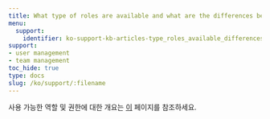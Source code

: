 ```yaml
---
title: What type of roles are available and what are the differences between them?
menu:
  support:
    identifier: ko-support-kb-articles-type_roles_available_differences
support:
- user management
- team management
toc_hide: true
type: docs
slug: /ko/support/:filename
---
```


사용 가능한 역할 및 권한에 대한 개요는 [이](/ko/guides/app/settings-page/teams/#team-roles-and-permissions) 페이지를 참조하세요.
